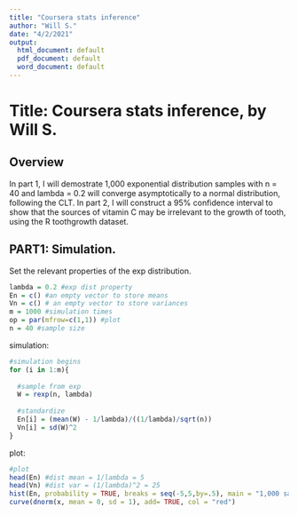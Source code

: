 ```yaml
---
title: "Coursera stats inference"
author: "Will S."
date: "4/2/2021"
output:
  html_document: default
  pdf_document: default
  word_document: default
---
```

# Title: Coursera stats inference, by Will S. 
 
## Overview 
In part 1, I will demostrate 1,000 exponential distribution samples with n = 40 and lambda = 0.2 will converge asymptotically to a normal distribution, following the CLT. In part 2, I will construct a 95% confidence interval to show that the sources of vitamin C may be irrelevant to the growth of tooth, using the R toothgrowth dataset. 
 
## PART1: Simulation. 
Set the relevant properties of the exp distribution.
```r
lambda = 0.2 #exp dist property
En = c() #an empty vector to store means
Vn = c() # an empty vector to store variances
m = 1000 #simulation times
op = par(mfrow=c(1,1)) #plot
n = 40 #sample size
```
 
simulation: 
 
```r
#simulation begins
for (i in 1:m){
  
  #sample from exp
  W = rexp(n, lambda)
  
  #standardize
  En[i] = (mean(W) - 1/lambda)/((1/lambda)/sqrt(n))
  Vn[i] = sd(W)^2
}
```
 
plot: 
 
```r
#plot
head(En) #dist mean = 1/lambda = 5
head(Vn) #dist var = (1/lambda)^2 = 25
hist(En, probability = TRUE, breaks = seq(-5,5,by=.5), main = "1,000 samples from means of rexp(40, .2)")
curve(dnorm(x, mean = 0, sd = 1), add= TRUE, col = "red")
```

